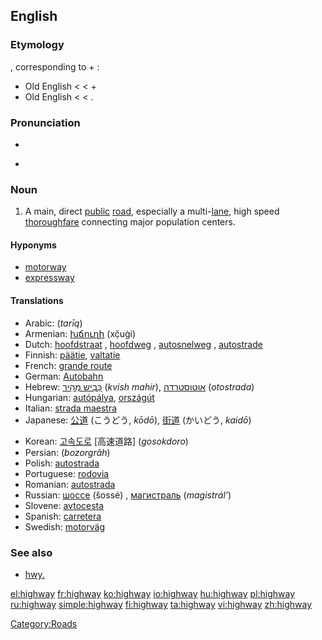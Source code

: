 {{wikipedia}}
==English==

===Etymology===
{{etyl|ang}} {{term|heahweg|hēahweġ|main road}}, corresponding to {{term|high}} + {{term|way}}:
* Old English {{term|heah|hēah|of great height, tall}} <{{proto|Germanic|kaukhaz}} < {{proto|Indo-European|kowkos|hill}} +
* Old English {{term|weg|weġ|lang=ang|road, path}} < {{proto|Germanic|wegaz}} < {{proto|Indo-European|wegʰ-|to move}}.

===Pronunciation===
* {{IPA|/ˈhaɪweɪ/}}
* {{audio|en-us-highway.ogg|Audio (US)}}
*: {{rhymes|aɪweɪ}}

===Noun===
{{en-noun}}

# A main, direct [[public]] [[road]], especially a multi-[[lane]], high speed [[thoroughfare]] connecting major population centers.

====Hyponyms====
* [[motorway]]
* [[expressway]]

====Translations====
{{trans-top|main public thoroughfare}}
* Arabic: {{Arab|[[طريق]]}} (''tarīq'') {{m}}
* Armenian: [[խճուղի]] (xč̣uġi)
* Dutch: [[hoofdstraat]] {{f}}, [[hoofdweg]] {{m}}, [[autosnelweg]] {{m}}, [[autostrade]] {{f}}
* Finnish: [[päätie]], [[valtatie]]
* French: [[grande route]] {{f}}
* German: [[Autobahn]] {{f}}
* Hebrew: [[כביש מהיר|כְּבִיש מַהִיר]] (''kvish mahir''), [[אוטוסטרדה]] (''otostrada'')
* Hungarian: [[autópálya]], [[országút]]
* Italian: [[strada maestra]] {{f}}
* Japanese: [[公道]] (こうどう, ''kōdō''), [[街道]] (かいどう, ''kaidō'')
{{trans-mid}}
* Korean: [[고속도로]] [高速道路] (''gosokdoro'')
* Persian: {{fa-Arab|[[بزرگراه]]}} (''bozorgrâh'')
* Polish: [[autostrada]] {{f}}
* Portuguese: [[rodovia]] {{f}}
* Romanian: [[autostrada]] {{f}}
* Russian: [[шоссе]] (šossé) {{n}}, [[магистраль]] (''magistrál’'') {{f}}
* Slovene: [[avtocesta]] {{f}}
* Spanish: [[carretera]] {{f}}
* Swedish: [[motorväg]] {{c}}
{{trans-bottom}}

===See also===
* [[hwy.]]

[[Category:Roads]]

[[el:highway]]
[[fr:highway]]
[[ko:highway]]
[[io:highway]]
[[hu:highway]]
[[pl:highway]]
[[ru:highway]]
[[simple:highway]]
[[fi:highway]]
[[ta:highway]]
[[vi:highway]]
[[zh:highway]]